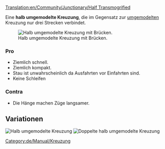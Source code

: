 [[Translation:en/Community/Junctionary/Half Transmogrified]]
{{de/Community/Junctionary/Kreuzungsmenü}}

Eine '''halb umgemodelte Kreuzung''', die im Gegensatz zur [[de/Community/Junctionary/Umgemodelt|umgemodelten]] Kreuzung nur drei Strecken verbindet.

[[File:en/Community/Junctionary/Ttd.half.transmogrified.variant.png|frame|none|Halb umgemodelte Kreuzung mit Brücken.]]

===Pro===
*Ziemlich schnell.
*Ziemlich kompakt.
*Stau ist unwahrscheinlich da Ausfahrten vor Einfahrten sind.
*Keine Schleifen

===Contra===
*Die Hänge machen Züge langsamer. 

==Variationen==
[[File:en/Community/Junctionary/Ttd.half.transmogrified.original.png|frame|none|Halb umgemodelte Kreuzung]]
[[File:en/Community/Junctionary/Ttd.dual.half.transmogrified.png|frame|none|Doppelte halb umgemodelte Kreuzung]]
[[Category:de/Manual/Kreuzung]]